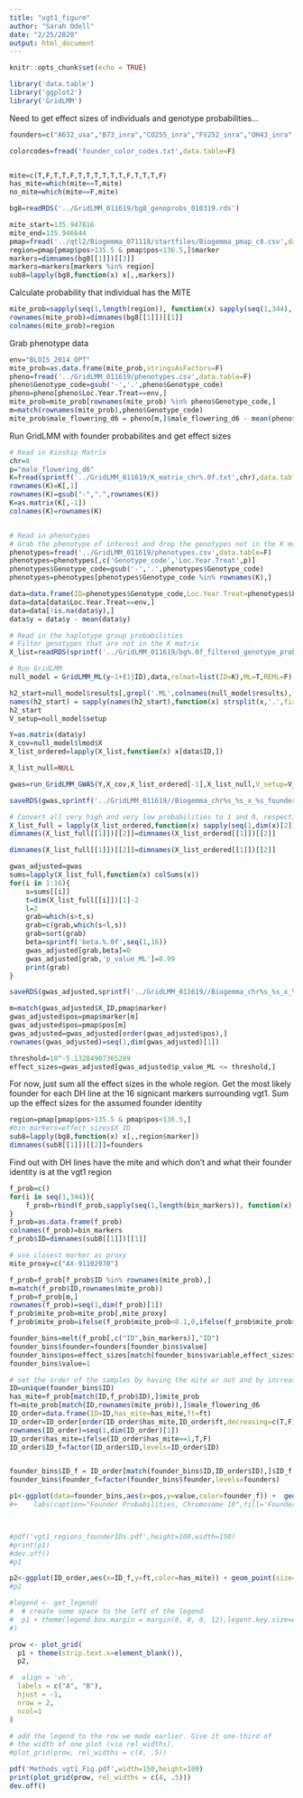 ```yaml
---
title: "vgt1_figure"
author: "Sarah Odell"
date: "2/25/2020"
output: html_document
---
```


```r
knitr::opts_chunk$set(echo = TRUE)
```

```r
library('data.table')
library('ggplot2')
library('GridLMM')
```


Need to get effect sizes of individuals and genotype probabilities...

```r
founders=c("A632_usa","B73_inra","CO255_inra","FV252_inra","OH43_inra", "A654_inra","FV2_inra","C103_inra","EP1_inra","D105_inra","W117_inra","B96","DK63","F492","ND245","VA85")

colorcodes=fread('founder_color_codes.txt',data.table=F)


mite=c(T,F,T,T,F,T,T,T,T,T,T,F,T,T,T,F)
has_mite=which(mite==T,mite)
no_mite=which(mite==F,mite)

```


```r
bg8=readRDS('../GridLMM_011619/bg8_genoprobs_010319.rds')

mite_start=135.947816
mite_end=135.946644
pmap=fread('../qtl2/Biogemma_071118/startfiles/Biogemma_pmap_c8.csv',data.table=F)
region=pmap[pmap$pos>135.5 & pmap$pos<136.5,]$marker
markers=dimnames(bg8[[1]])[[3]]
markers=markers[markers %in% region]
sub8=lapply(bg8,function(x) x[,,markers])

```

Calculate probability that individual has the MITE
```r
mite_prob=sapply(seq(1,length(region)), function(x) sapply(seq(1,344), function(i) sum(sub8[[1]][i,has_mite,x])))
rownames(mite_prob)=dimnames(bg8[[1]])[[1]]
colnames(mite_prob)=region
```

Grab phenotype data

```r
env="BLOIS_2014_OPT"
mite_prob=as.data.frame(mite_prob,stringsAsFactors=F)
pheno=fread('../GridLMM_011619/phenotypes.csv',data.table=F)
pheno$Genotype_code=gsub('-','.',pheno$Genotype_code)
pheno=pheno[pheno$Loc.Year.Treat==env,]
mite_prob=mite_prob[rownames(mite_prob) %in% pheno$Genotype_code,]
m=match(rownames(mite_prob),pheno$Genotype_code)
mite_prob$male_flowering_d6 = pheno[m,]$male_flowering_d6 - mean(pheno$male_flowering_d6)
```

Run GridLMM with founder probabilites and get effect sizes
```r
# Read in Kinship Matrix
chr=8
p="male_flowering_d6"
K=fread(sprintf('../GridLMM_011619/K_matrix_chr%.0f.txt',chr),data.table=F)
rownames(K)=K[,1]
rownames(K)=gsub("-",".",rownames(K))
K=as.matrix(K[,-1])
colnames(K)=rownames(K)


# Read in phenotypes
# Grab the phenotype of interest and drop the genotypes not in the K matrix
phenotypes=fread('../GridLMM_011619/phenotypes.csv',data.table=F)
phenotypes=phenotypes[,c('Genotype_code','Loc.Year.Treat',p)]
phenotypes$Genotype_code=gsub('-','.',phenotypes$Genotype_code)
phenotypes=phenotypes[phenotypes$Genotype_code %in% rownames(K),]

data=data.frame(ID=phenotypes$Genotype_code,Loc.Year.Treat=phenotypes$Loc.Year.Treat,y=phenotypes[,c(p)],stringsAsFactors=F)
data=data[data$Loc.Year.Treat==env,]
data=data[!is.na(data$y),]
data$y = data$y - mean(data$y)

# Read in the haplotype group probabilities
# Filter genotypes that are not in the K matrix
X_list=readRDS(sprintf('../GridLMM_011619/bg%.0f_filtered_genotype_probs.rds',chr))

# Run GridLMM
null_model = GridLMM_ML(y~1+(1|ID),data,relmat=list(ID=K),ML=T,REML=F)

h2_start=null_model$results[,grepl('.ML',colnames(null_model$results),fixed=T),drop=FALSE]
names(h2_start) = sapply(names(h2_start),function(x) strsplit(x,'.',fixed=T)[[1]][1])
h2_start
V_setup=null_model$setup

Y=as.matrix(data$y)
X_cov=null_model$lmod$X
X_list_ordered=lapply(X_list,function(x) x[data$ID,])

X_list_null=NULL

gwas=run_GridLMM_GWAS(Y,X_cov,X_list_ordered[-1],X_list_null,V_setup=V_setup,h2_start=h2_start,method='ML',verbose=F)

saveRDS(gwas,sprintf('../GridLMM_011619//Biogemma_chr%s_%s_x_%s_founderprobs.rds',chr,p,env))

# Convert all very high and very low probabilities to 1 and 0, respectively
X_list_full = lapply(X_list_ordered,function(x) sapply(seq(1,dim(x)[2]), function(i) ifelse(x[,i]>=0.95,1,ifelse(x[,i]<=0.05,0,x[,i]))))
dimnames(X_list_full[[1]])[[2]]=dimnames(X_list_ordered[[1]])[[2]]

dimnames(X_list_full[[1]])[[2]]=dimnames(X_list_ordered[[1]])[[2]]

gwas_adjusted=gwas
sums=lapply(X_list_full,function(x) colSums(x))
for(i in 1:16){
    s=sums[[i]]
    t=dim(X_list_full[[i]])[1]-2
    l=2
    grab=which(s>t,s)
    grab=c(grab,which(s<l,s))
    grab=sort(grab)
    beta=sprintf('beta.%.0f',seq(1,16))
    gwas_adjusted[grab,beta]=0
    gwas_adjusted[grab,'p_value_ML']=0.99
    print(grab)
}

saveRDS(gwas_adjusted,sprintf('../GridLMM_011619//Biogemma_chr%s_%s_x_%s_founderprobs_adjusted.rds',chr,p,env))
```


```r
m=match(gwas_adjusted$X_ID,pmap$marker)
gwas_adjusted$pos=pmap$marker[m]
gwas_adjusted$pos=pmap$pos[m]
gwas_adjusted=gwas_adjusted[order(gwas_adjusted$pos),]
rownames(gwas_adjusted)=seq(1,dim(gwas_adjusted)[1])

threshold=10^-5.13284907365289
effect_sizes=gwas_adjusted[gwas_adjusted$p_value_ML <= threshold,]
```

For now, just sum all the effect sizes in the whole region.
Get the most likely founder for each DH line at the 16 signicant markers surrounding vgt1.
Sum up the effect sizes for the assumed founder identity

```r
region=pmap[pmap$pos>135.5 & pmap$pos<136.5,]
#bin_markers=effect_sizes$X_ID
sub8=lapply(bg8,function(x) x[,,region$marker])
dimnames(sub8[[1]])[[2]]=founders

```

Find out with DH lines have the mite and which don't and what their founder identity is at the vgt1 region

```r
f_prob=c()
for(i in seq(1,344)){
    f_prob=rbind(f_prob,sapply(seq(1,length(bin_markers)), function(x) which.max(sub8[[1]][i,,x])))
} 
f_prob=as.data.frame(f_prob)
colnames(f_prob)=bin_markers
f_prob$ID=dimnames(sub8[[1]])[[1]]

# use closest marker as proxy
mite_proxy=c("AX-91102970")

f_prob=f_prob[f_prob$ID %in% rownames(mite_prob),]
m=match(f_prob$ID,rownames(mite_prob))
f_prob=f_prob[m,]
rownames(f_prob)=seq(1,dim(f_prob)[1])
f_prob$mite_prob=mite_prob[,mite_proxy]
f_prob$mite_prob=ifelse(f_prob$mite_prob<0.1,0,ifelse(f_prob$mite_prob>0.9,1,f_prob$mite_prob))
```


```r

founder_bins=melt(f_prob[,c("ID",bin_markers)],"ID")
founder_bins$founder=founders[founder_bins$value]
founder_bins$pos=effect_sizes[match(founder_bins$variable,effect_sizes$X_ID),]$pos
founder_bins$value=1

# set the order of the samples by having the mite or not and by increasing flowering time
ID=unique(founder_bins$ID)
has_mite=f_prob[match(ID,f_prob$ID),]$mite_prob
ft=mite_prob[match(ID,rownames(mite_prob)),]$male_flowering_d6
ID_order=data.frame(ID=ID,has_mite=has_mite,ft=ft)
ID_order=ID_order[order(ID_order$has_mite,ID_order$ft,decreasing=c(T,F)),]
rownames(ID_order)=seq(1,dim(ID_order)[1])
ID_order$has_mite=ifelse(ID_order$has_mite==1,T,F)
ID_order$ID_f=factor(ID_order$ID,levels=ID_order$ID)


founder_bins$ID_f = ID_order[match(founder_bins$ID,ID_order$ID),]$ID_f
founder_bins$founder_f=factor(founder_bins$founder,levels=founders)

p1<-ggplot(data=founder_bins,aes(x=pos,y=value,color=founder_f)) +  geom_ribbon(aes(ymin=0,ymax=value,fill=founder_f),alpha=0.8) + geom_line()  + coord_flip() + facet_grid(.~ID_f) +  theme(strip.text.x=element_text(size=48,angle=90),axis.text.x=element_blank(),axis.ticks.x=element_blank(),axis.title.x=element_blank(),axis.line=element_blank(),axis.text.y=element_text(size=64),axis.title.y=element_text(size=64),legend.key.size=unit(0.5,"npc"),legend.text=element_text(size=64)) + guides(color=F) + xlab("Position (Mb)") + geom_vline(xintercept=mite_start,color="black")+ scale_color_manual(values=colorcodes$hex_color) + scale_fill_manual(values=colorcodes$hex_color)
#+    labs(caption="Founder Probabilities, Chromosome 10",fill='Founder') + xlab("Position (Mb)") + ylab("Probability") + scale_y_continuous(breaks=c(0.0,0.5,1.0)) + guides(color=FALSE) + theme(strip.text.x=element_blank())



#pdf('vgt1_regions_founderIDs.pdf',height=100,width=150)
#print(p1)
#dev.off()
#p1
```



```r
p2<-ggplot(ID_order,aes(x=ID_f,y=ft,color=has_mite)) + geom_point(size=20) + scale_colour_manual(values=c("TRUE"="red","FALSE"="black"),labels=c("MITE","NO MITE")) + xlab("Sample") + ylab("Days to Anthesis (ggd)") + theme(legend.title = element_blank(),panel.grid.major.x = element_line(), panel.grid.minor.x = element_line(),axis.text.x=element_text(size=64,angle=90),axis.text.y=element_text(size=64),axis.title.x=element_text(size=64),axis.title.y=element_text(size=64),legend.key.size=unit(0.5,"npc"),legend.text = element_text(size=64))#+ facet_grid(.~has_mite)
#p2
```



```r
#legend <- get_legend(
#  # create some space to the left of the legend
#  p1 + theme(legend.box.margin = margin(0, 0, 0, 12),legent.key.size=element)
#)

prow <- plot_grid(
  p1 + theme(strip.text.x=element_blank()),
  p2,

#  align = 'vh',
  labels = c("A", "B"),
  hjust = -1,
  nrow = 2,
  ncol=1
)

# add the legend to the row we made earlier. Give it one-third of 
# the width of one plot (via rel_widths).
#plot_grid(prow, rel_widths = c(4, .5))

pdf('Methods_vgt1_Fig.pdf',width=150,height=100)
print(plot_grid(prow, rel_widths = c(4, .5)))
dev.off()

```